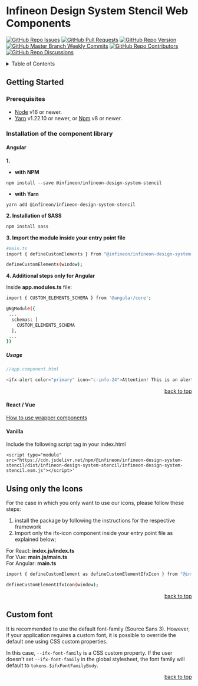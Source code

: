 
<Meta title="Setup & installation/Getting started" />

# Infineon Design System Stencil Web Components

[![GitHub Repo Issues](https://img.shields.io/github/issues/Infineon/infineon-design-system-stencil?style=plastic)](https://github.com/Infineon/infineon-design-system-stencil/issues)
[![GitHub Pull Requests](https://img.shields.io/github/issues-pr-raw/Infineon/infineon-design-system-stencil?style=plastic)](https://github.com/Infineon/infineon-design-system-stencil/pulls)
[![GitHub Repo Version](https://img.shields.io/npm/v/@infineon/infineon-design-system-stencil)](https://www.npmjs.com/package/@infineon/infineon-design-system-stencil)
[![GitHub Master Branch Weekly Commits](https://img.shields.io/github/commit-activity/w/Infineon/infineon-design-system-stencil/master?style=plastic)](https://github.com/Infineon/infineon-design-system-stencil/tree/master)
[![GitHub Repo Contributors](https://img.shields.io/github/contributors/Infineon/infineon-design-system-stencil?style=plastic)](https://github.com/Infineon/infineon-design-system-stencil/graphs/contributors)
[![GitHub Repo Discussions](https://img.shields.io/github/discussions/Infineon/infineon-design-system-stencil)](https://github.com/Infineon/infineon-design-system-stencil/)

<details id="tableContent">
  <summary>Table of Contents</summary>

  <ol>
    <li>
      [Getting started](#getting-started)
    </li>

    <ul>
      <li>
        [Prerequisites](#prerequisites)
      </li>

      <li>
        [Installation of the component library](#installation)
      </li>

      <ul>
        <li>
          [Angular](#angular)
        </li>

        <li>
          [React/Vue](#react/vue)
        </li>

        <li>
          [Vanilla](#vanilla)
        </li>
      </ul>

      <li>
        [Using only the icons](#icons-only)
      </li>
    </ul>
  </ol>
</details>

## <h2 id="getting-started">Getting Started</h2>

### <h3 id="prerequisites">Prerequisites</h3>

* [Node](https://nodejs.org/en/) v16 or newer.
* [Yarn](https://classic.yarnpkg.com/en/) v1.22.10 or newer, or [Npm](https://www.npmjs.com/) v8 or newer.

### <h3 id="installation">Installation of the component library</h3>

#### <h4 id="angular">Angular</h4>

**1.**

* **with NPM**

`npm install --save @infineon/infineon-design-system-stencil`

* **with Yarn**

`yarn add @infineon/infineon-design-system-stencil`

**2. Installation of SASS**

```bash
npm install sass
```

**3. Import the module inside your entry point file**

```bash
#main.ts
import { defineCustomElements } from "@infineon/infineon-design-system-stencil/loader";

defineCustomElements(window);
```

**4. Additional steps only for Angular**

Inside <b>app.modules.ts</b> file:

```bash
import { CUSTOM_ELEMENTS_SCHEMA } from '@angular/core';

@NgModule({
 ...
  schemas: [
    CUSTOM_ELEMENTS_SCHEMA
  ],
 ...
})
```

##### Usage

```js
//app.component.html

<ifx-alert color="primary" icon="c-info-24">Attention! This is an alert message — check it out!</ifx-alert>
```

<p align="right"><a href="#tableContent">back to top</a></p>

#### <h4 id="react/vue">React / Vue</h4>

[How to use wrapper components](./?path=/docs/setup-installation-framework-integration-wrapper-components--development)

#### <h4 id="vanilla">Vanilla</h4>

Include the following script tag in your index.html

```
<script type="module" src="https://cdn.jsdelivr.net/npm/@infineon/infineon-design-system-stencil/dist/infineon-design-system-stencil/infineon-design-system-stencil.esm.js"></script>'

```

## <h2 id="icons-only">Using only the Icons</h2>

For the case in which you only want to use our icons, please follow these steps:

1. install the package by following the instructions for the respective framework
2. Import only the ifx-icon component inside your entry point file as explained below;

For React: <b>index.js/index.ts</b> <br />
For Vue: <b>main.js/main.ts</b> <br />
For Angular: <b>main.ts</b>

```bash
import { defineCustomElement as defineCustomElementIfxIcon } from "@infineon/infineon-design-system-stencil/dist/components/ifx-icon";

defineCustomElementIfxIcon(window);
```

<p align="right"><a href="#tableContent">back to top</a></p>

## <h2 id="font">Custom font</h2>

It is recommended to use the default font-family (Source Sans 3).
However, if your application requires a custom font, it is possible to override the default one using CSS custom properties.

In this case, `--ifx-font-family` is a CSS custom property.
If the user doesn't set `--ifx-font-family` in the global stylesheet, the font family will default to `tokens.$ifxFontFamilyBody`.

<p align="right"><a href="#tableContent">back to top</a></p>
